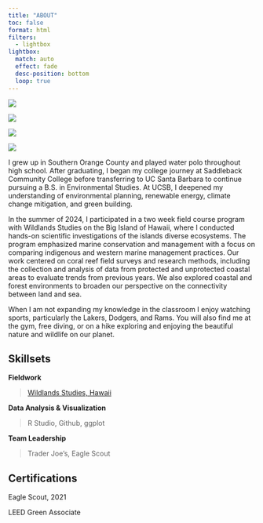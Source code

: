 ```yaml
---
title: "ABOUT"
toc: false
format: html
filters: 
  - lightbox
lightbox: 
  match: auto
  effect: fade
  desc-position: bottom
  loop: true
---
```


::: {layout="[[1, 1, 1, 1]]"} 

![](about-me/about-2.png){group="ME"
description="Me and a friend at a Los Angeles Rams football game, Fall 2023."}

![](about-me/about-1.jpg){group="ME"
description="Me diving off the coast of Hawaii, Summer 2024."}

![](about-me/about-4.png){group="ME"
description="Conducting coral reef field surveys, Summer 2024."}

![](about-me/about-3.jpg){group="ME"
description="Me hiking in Santa Barbara, Spring 2024."}

:::

I grew up in Southern Orange County and played water polo throughout high school. After graduating, I began my college journey at Saddleback Community College before transferring to UC Santa Barbara to continue pursuing a B.S. in Environmental Studies. At UCSB, I deepened my understanding of environmental planning, renewable energy, climate change mitigation, and green building. 

In the summer of 2024, I participated in a two week field course program with Wildlands Studies on the Big Island of Hawaii, where I conducted hands-on scientific investigations of the islands diverse ecosystems. The program emphasized marine conservation and management with a focus on comparing indigenous and western marine management practices. Our work centered on coral reef field surveys and research methods, including the collection and analysis of data from protected and unprotected coastal areas to evaluate trends from previous years. We also explored coastal and forest environments to broaden our perspective on the connectivity between land and sea. 

When I am not expanding my knowledge in the classroom I enjoy watching sports, particularly the Lakers, Dodgers, and Rams. You will also find me at the gym, free diving, or on a hike exploring and enjoying the beautiful nature and wildlife on our planet. 

## Skillsets 

**Fieldwork**

> [Wildlands Studies, Hawaii](https://www.wildlandsstudies.com/hawaii)

**Data Analysis & Visualization**

> R Studio, Github, ggplot

**Team Leadership**

> Trader Joe's, Eagle Scout 

## Certifications

Eagle Scout, 2021

LEED Green Associate

